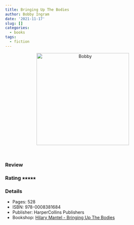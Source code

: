 ```yaml
---
title: Bringing Up The Bodies
author: Bobby Ingram
date: '2021-11-17'
slug: []
categories:
  - books
tags:
  - fiction
---
```


<center>
<img src="Hilary Mantel - Bringing Up The Bodies.jpg" 
alt="Bobby" class="center" height="300">
</center>
<br>

### Review

### Rating &#11089;&#11089;&#11089;&#11089;&#11089;

### Details

* Pages: 528
* ISBN: 978-0008381684
* Publisher: HarperCollins Publishers
* Bookshop: [Hilary Mantel - Bringing Up The Bodies](https://uk.bookshop.org/a/9445/9780008381684)